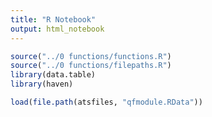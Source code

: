 ```yaml
---
title: "R Notebook"
output: html_notebook
---
```



```r

source("../0 functions/functions.R")
source("../0 functions/filepaths.R")
library(data.table)
library(haven)

load(file.path(atsfiles, "qfmodule.RData"))


```

